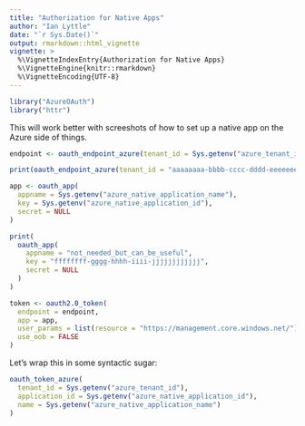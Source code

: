 ```yaml
---
title: "Authorization for Native Apps"
author: "Ian Lyttle"
date: "`r Sys.Date()`"
output: rmarkdown::html_vignette
vignette: >
  %\VignetteIndexEntry{Authorization for Native Apps}
  %\VignetteEngine{knitr::rmarkdown}
  %\VignetteEncoding{UTF-8}
---
```


```r
library("AzureOAuth")
library("httr")
```

This will work better with screeshots of how to set up a native app on the Azure side of things.

```r
endpoint <- oauth_endpoint_azure(tenant_id = Sys.getenv("azure_tenant_id"))
```

```r
print(oauth_endpoint_azure(tenant_id = "aaaaaaaa-bbbb-cccc-dddd-eeeeeeeeeeee"))
```

```r
app <- oauth_app(
  appname = Sys.getenv("azure_native_application_name"),
  key = Sys.getenv("azure_native_application_id"),
  secret = NULL
)
```

```r
print(
  oauth_app(
    appname = "not_needed_but_can_be_useful",
    key = "ffffffff-gggg-hhhh-iiii-jjjjjjjjjjjj",
    secret = NULL
  )  
)
```

```r
token <- oauth2.0_token(
  endpoint = endpoint, 
  app = app,
  user_params = list(resource = "https://management.core.windows.net/"),
  use_oob = FALSE
)
```

Let's wrap this in some syntactic sugar:

```r
oauth_token_azure(
  tenant_id = Sys.getenv("azure_tenant_id"),
  application_id = Sys.getenv("azure_native_application_id"),
  name = Sys.getenv("azure_native_application_name")
)

```

